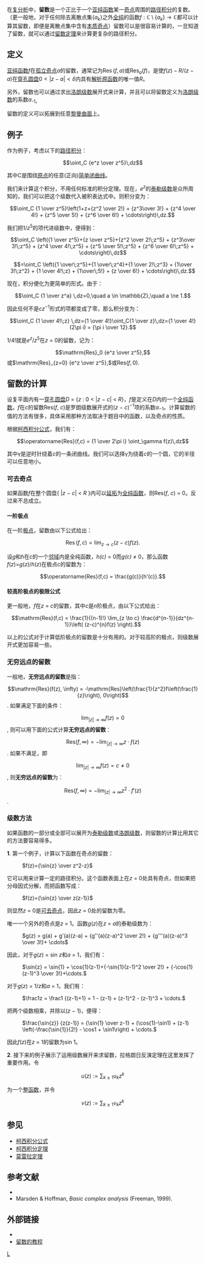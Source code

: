 {{not|流数}}
在[[复分析|复分析]]中，'''留数'''是一个正比于一个[[亚纯函数|亚纯函数]]某一[[奇点|奇点]]周围的[[路径积分|路径积分]]的复数。（更一般地，对于任何除去离散点集{''a''<sub>''k''</sub>}之外[[全纯函数|全纯]]的函数<math> f: \mathbb{C} \setminus \{a_k\} \rightarrow \mathbb{C}</math>都可以计算其留数，即便是离散点集中含有[[本质奇点|本质奇点]]）留数可以是很容易计算的，一旦知道了留数，就可以通过[[留数定理|留数定理]]来计算更复杂的路径积分。

== 定义 ==
[[亚纯函数|亚纯函数]]<math>f</math>在[[孤立奇点|孤立奇点]]<math>a</math>的留数，通常记为<math>\operatorname{Res}(f,a)</math>或<math>\operatorname{Res}_a(f)</math>，是使<math>f(z)- R/(z-a)</math>在[[環形|穿孔圆盘]]<math>0<|z-a|<\delta</math>内具有[[解析函数|解析]][[原函数|原函数]]的唯一值<math>R</math>。

另外，留数也可以通过求出[[洛朗级数|洛朗级数]]展开式来计算，并且可以将留数定义为[[洛朗级数|洛朗级数]]的系数<span>''a''</span><sub>-1。</sub>

留数的定义可以拓展到任意[[黎曼曲面|黎曼曲面]]上。

== 例子 ==
作为例子，考虑以下的[[路径积分|路径积分]]：

:<math>\oint_C {e^z \over z^5}\,dz</math>

其中C是围绕[[原点|原点]]的任意(正向)[[若尔当曲线定理|简单闭曲线]]。

我们来计算这个积分，不用任何标准的积分定理。现在，''e''<sup>''z''</sup>的[[泰勒级数|泰勒级数]]是众所周知的，我们可以把这个级数代入被积表达式中。则积分变为：

:<math>\oint_C {1 \over z^5}\left(1+z+{z^2 \over 2!} + {z^3\over 3!} + {z^4 \over 4!} + {z^5 \over 5!} + {z^6 \over 6!} + \cdots\right)\,dz.</math>

我们把1/''z''<sup>5</sup>的项代进级数中，便得到：

::<math>\oint_C \left({1 \over z^5}+{z \over z^5}+{z^2 \over 2!\;z^5} + {z^3\over 3!\;z^5} + {z^4 \over 4!\;z^5} + {z^5 \over 5!\;z^5} + {z^6 \over 6!\;z^5} + \cdots\right)\,dz </math>

:<math>=\oint_C \left({1 \over\;z^5}+{1 \over\;z^4}+{1 \over 2!\;z^3} + {1\over 3!\;z^2} + {1 \over 4!\;z} + {1\over\;5!} + {z \over 6!} + \cdots\right)\,dz.</math>

现在，积分便化为更简单的形式。由于：

:<math>\oint_C {1 \over z^a} \,dz=0,\quad a \in \mathbb{Z},\quad a \ne 1.</math>

因此任何不是''cz''<sup>−1</sup>形式的项都变成了零，那么积分变为：

:<math>\oint_C {1 \over 4!\;z} \,dz={1 \over 4!}\oint_C{1 \over z}\,dz={1 \over 4!}(2\pi i) = {\pi i \over 12}.</math>

1/4!就是''e''<sup>''z''</sup>/''z''<sup>5</sup>在''z'' = 0的留数，记为：

:<math>\mathrm{Res}_0 {e^z \over z^5}, </math>或<math>\mathrm{Res}_{z=0} {e^z \over z^5}, </math>或<math>\mathrm{Res}(f,0).</math>

== 留数的计算 ==
设复平面内有一[[环形#复结构|穿孔圆盘]]''D'' = {''z'' : 0 < |''z'' − ''c''| < ''R''}，''f''是定义在''D''内的一个[[全纯函数|全纯函数]]。''f''在''c''的留数Res(''f'', ''c'')是罗朗级数展开式的(''z'' − ''c'')<sup>−1</sup>项的系数''a''<sub>−1</sub>。计算留数的值的方法有很多，具体采用那种方法取决于题目中的函数，以及奇点的性质。

根据[[柯西积分公式|柯西积分公式]]，我们有：

:<math>\operatorname{Res}(f,c) = 
{1 \over 2\pi i} \oint_\gamma f(z)\,dz</math>

其中γ是逆时针绕着''c''的一条闭曲线。我们可以选择γ为绕着''c''的一个圆，它的半径可以任意地小。

=== 可去奇点 ===
如果函数''f''在整个圆盘{ |''z'' − ''c''| < ''R'' }内可以[[解析延拓|延拓]]为[[全纯函数|全纯函数]]，则Res(''f'', ''c'') = 0。反过来不总成立。

==== 一阶极点 ====
在一阶[[极点|极点]]，留数由以下公式给出：

:<math>\operatorname{Res}(f,c)=\lim_{z\to c}(z-c)f(z).</math>

设''g''和''h''在''c''的一个[[邻域|邻域]]内是全纯函数，''h(c)'' = 0而''g(c)'' ≠ 0，那么函数''f''(''z'')=''g''(''z'')/''h''(''z'')在极点''c''的留数为：

:<math>\operatorname{Res}(f,c) = \frac{g(c)}{h'(c)}.</math>

==== 较高阶极点的极限公式 ====
更一般地，''f''在''z'' = ''c''的留数，其中''c''是''n''阶极点，由以下公式给出：

:<math> \mathrm{Res}(f,c) = \frac{1}{(n-1)!} \lim_{z \to c} \frac{d^{n-1}}{dz^{n-1}}\left( (z-c)^{n}f(z) \right). </math>

以上的公式对于计算低阶极点的留数是十分有用的。对于较高阶的极点，则级数展开式更加容易一些。

=== 无穷远点的留数 ===
一般地，'''无穷远点的留数'''是指：
:<math> \mathrm{Res}(f(z), \infty) = -\mathrm{Res}\left(\frac{1}{z^2}f\left(\frac{1}{z}\right), 0\right)</math>.
如果满足下面的条件：
:<math> \lim_{|z| \to \infty} f(z) = 0</math>,
则可以用下面的公式计算'''无穷远点的留数'''：
:<math> \mathrm{Res}(f, \infty) = -\lim_{|z| \to \infty} z \cdot f(z)</math>.
如果不满足，即
:<math> \lim_{|z| \to \infty} f(z) = c \neq 0</math>,
则'''无穷远点的留数'''为：
:<math> \mathrm{Res}(f, \infty) = -\lim_{|z| \to \infty} z^2 \cdot f'(z)</math>.

=== 级数方法 ===
如果函数的一部分或全部可以展开为[[泰勒级数|泰勒级数]]或[[洛朗级数|洛朗级数]]，则留数的计算比用其它的方法要容易得多。

'''1'''. 第一个例子，计算以下函数在奇点的留数：

: <math>f(z)={\sin{z} \over z^2-z}</math>

它可以用来计算一定的路径积分。这个函数表面上在''z'' = 0处具有奇点，但如果把分母因式分解，而把函数写成： 

: <math>f(z)={\sin{z} \over z(z-1)}</math>

则显然''z'' = 0是[[可去奇点|可去奇点]]，因此''z'' = 0处的留数为零。

唯一一个另外的奇点是''z'' = 1。函数''g''(''z'')在''z'' = ''a''的泰勒级数为：

: <math> g(z) = g(a) + g'(a)(z-a) + {g''(a)(z-a)^2 \over 2!} + {g'''(a)(z-a)^3 \over 3!}+ \cdots</math>

因此，对于''g''(''z'') = sin ''z''和''a'' = 1，我们有：

: <math> \sin{z} = \sin{1} + \cos{1}(z-1)+{-\sin{1}(z-1)^2 \over 2!} + {-\cos{1}(z-1)^3 \over 3!}+\cdots.</math>

对于''g''(''z'') = 1/''z''和''a'' = 1，我们有：

: <math> \frac1z = \frac1 {(z-1)+1} = 1 - (z-1) + (z-1)^2 - (z-1)^3 + \cdots.</math>

把两个级数相乘，并除以(''z'' − 1)，便得：

: <math> \frac{\sin{z}} {z(z-1)} = {\sin{1} \over z-1} + (\cos{1}-\sin1) + (z-1) \left(-\frac{\sin{1}}{2!} - \cos1 + \sin1\right) + \cdots.</math>

因此''f''(''z'')在''z'' = 1的留数为sin 1。

'''2'''. 接下来的例子展示了运用级数展开来求留数，拉格朗日反演定理在这里发挥了重要作用。令
:<math> u(z):=\sum_{k\geq 1}u_k z^k</math> 

为一个[[整函数|整函数]]，并令 
:<math>v(z):=\sum_{k\geq 1}v_k z^k</math> 
<!--
收敛半径为正，并且<math>\textstyle v_1\neq 0 </math>。So <math>\textstyle v(z)</math> has a local inverse <math>\textstyle V(z)</math> at 0, and <math>\textstyle u(1/V(z))</math> is [[meromorphic|meromorphic]] at 0. Then we have:
:<math>\mathrm{Res_0}\big(u(1/V(z))\big)= \sum_{k=0}^{\infty} ku_k v_k</math>.

Indeed,
:<math>\mathrm{Res_0}\big(u(1/V(z))\big)=\mathrm{Res_0}\Big(\sum_{k\geq 1}u_k V(z)^{-k}\Big)=\sum_{k\geq 1} u_k \mathrm{Res_0}\big(V(z)^{-k}\big)
</math>

because the first series converges uniformly on any small circle around 0. Using the Lagrange  inversion theorem 

:<math>\mathrm{Res_0}\big(V(z)^{-k}\big)=kv_k</math>,

and we get the above expression. For example, if <math>u(z)=z+z^2</math> and also <math>v(z)=z+z^2</math>, then <math>V(z)=\frac{2z}{1+\sqrt{1+4z}}</math> and <math>u(1/V(z))=\frac{1+\sqrt{1+4z}}{2z}+\frac{1+2z+\sqrt{1+4z}}{2z^2}</math>. The first term contributes 1 to the residue, and the second term contributes 2 since it is asymptotic to <math>1/z^2+2/z</math>.

Note that, with the corresponding stronger symmetric assumptions on  <math>\textstyle u(z)</math> and <math>\textstyle v(z)</math>, it also follows
:<math>\mathrm{Res_0}\big(u(1/V)\big)=\mathrm{Res_0}\big(v(1/U)\big)</math> , 

where <math>\textstyle U(z)</math> is a local inverse of <math>\textstyle u(z)</math> at 0.-->

== 参见 ==
* [[柯西积分公式|柯西积分公式]]
* [[柯西积分定理|柯西积分定理]]
* [[莫雷拉定理|莫雷拉定理]]

== 参考文献 ==
* {{cite book|authorlink=Lars Ahlfors|first = Lars|last = Ahlfors|title = Complex Analysis|publisher = McGraw Hill|year = 1979}}
* Marsden & Hoffman, ''Basic complex analysis'' (Freeman, 1999).

== 外部链接 ==
* {{MathWorld | urlname= ComplexResidue | title= Complex Residue}}
* [https://web.archive.org/web/20070109061346/http://math.fullerton.edu/mathews/c2003/ResidueCalcMod.html 留数的教程]

[[Category:复分析|L]]